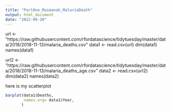 ```yaml
---
title: "PartOne_Maimanah_MalariaDeath"
output: html_document
date: "2022-09-20"
---
```

#########################################

url <- "https://raw.githubusercontent.com/rfordatascience/tidytuesday/master/data/2018/2018-11-13/malaria_deaths.csv"
data1 <- read.csv(url)
dim(data1)
names(data1)

url2 <- "https://raw.githubusercontent.com/rfordatascience/tidytuesday/master/data/2018/2018-11-13/malaria_deaths_age.csv"
data2 <- read.csv(url2)
dim(data2)
names(data2)


here is my scatterplot

```r
barplot(data1$Deaths,
        names.arg= data1$Year,
       )
```


